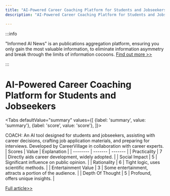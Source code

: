 ```yaml
---
title: "AI-Powered Career Coaching Platform for Students and Jobseekers"
description: "AI-Powered Career Coaching Platform for Students and Jobseekers"

---
```



:::info

"Informed AI News" is an publications aggregation platform, ensuring you only gain the most valuable information, to eliminate information asymmetry and break through the limits of information cocoons.  [Find out more >>](/)

:::

# AI-Powered Career Coaching Platform for Students and Jobseekers


<Tabs
	defaultValue="summary"
	values={[
	{label: 'summary', value: 'summary'},
	{label: 'score', value: 'score'},
]}>
<TabItem value="summary">


COACH: An AI tool designed for students and jobseekers, assisting with career decisions, crafting job application materials, and preparing for interviews. Developed by CareerVillage in collaboration with career experts.
</TabItem>
<TabItem value="score">
	| Scores     | Value   | Explanation |
	| -------- | ------- | ------- |
	| Practicality  | 7    | Directly aids career development, widely adopted.    |
	| Social Impact | 5     | Significant influence on public opinion.    |
	| Rationality    | 6    | Tight logic, uses scientific methods.    |
	| Entertainment Value    | 3    | Some entertainment, attracts a portion of the audience.    |
	| Depth Of Thought    | 5    | Profound, offers unique insights.    |
</TabItem>
</Tabs>

[Full article>>](https://www.producthunt.com/posts/coach-by-careervillage)
